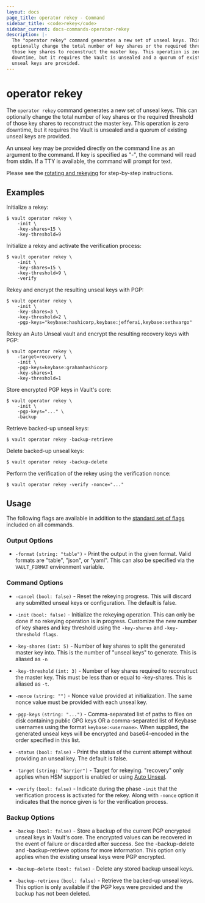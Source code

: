 ```yaml
---
layout: docs
page_title: operator rekey - Command
sidebar_title: <code>rekey</code>
sidebar_current: docs-commands-operator-rekey
description: |-
  The "operator rekey" command generates a new set of unseal keys. This can
  optionally change the total number of key shares or the required threshold of
  those key shares to reconstruct the master key. This operation is zero
  downtime, but it requires the Vault is unsealed and a quorum of existing
  unseal keys are provided.
---
```


# operator rekey

The `operator rekey` command generates a new set of unseal keys. This can
optionally change the total number of key shares or the required threshold of
those key shares to reconstruct the master key. This operation is zero downtime,
but it requires the Vault is unsealed and a quorum of existing unseal keys are
provided.

An unseal key may be provided directly on the command line as an argument to the
command. If key is specified as "-", the command will read from stdin. If a TTY
is available, the command will prompt for text.

Please see the [rotating and rekeying](/guides/operations/rekeying-and-rotating.html) for
step-by-step instructions.

## Examples

Initialize a rekey:

```text
$ vault operator rekey \
    -init \
    -key-shares=15 \
    -key-threshold=9
```

Initialize a rekey and activate the verification process:

```text
$ vault operator rekey \
    -init \
    -key-shares=15 \
    -key-threshold=9 \
    -verify
```

Rekey and encrypt the resulting unseal keys with PGP:

```text
$ vault operator rekey \
    -init \
    -key-shares=3 \
    -key-threshold=2 \
    -pgp-keys="keybase:hashicorp,keybase:jefferai,keybase:sethvargo"
```

Rekey an Auto Unseal vault and encrypt the resulting recovery keys with PGP:

```text
$ vault operator rekey \
    -target=recovery \
    -init \
    -pgp-keys=keybase:grahamhashicorp 
    -key-shares=1 
    -key-threshold=1
```

Store encrypted PGP keys in Vault's core:

```text
$ vault operator rekey \
    -init \
    -pgp-keys="..." \
    -backup
```

Retrieve backed-up unseal keys:

```text
$ vault operator rekey -backup-retrieve
```

Delete backed-up unseal keys:

```text
$ vault operator rekey -backup-delete
```

Perform the verification of the rekey using the verification nonce:

```text
$ vault operator rekey -verify -nonce="..."
```

## Usage

The following flags are available in addition to the [standard set of
flags](/docs/commands/index.html) included on all commands.

### Output Options

- `-format` `(string: "table")` - Print the output in the given format. Valid
  formats are "table", "json", or "yaml". This can also be specified via the
  `VAULT_FORMAT` environment variable.

### Command Options

- `-cancel` `(bool: false)` - Reset the rekeying progress. This will discard any submitted unseal keys
      or configuration. The default is false.

- `-init` `(bool: false)` - Initialize the rekeying operation. This can only be
  done if no rekeying operation is in progress. Customize the new number of key
  shares and key threshold using the `-key-shares` and `-key-threshold flags`.

- `-key-shares` `(int: 5)` - Number of key shares to split the generated master
  key into. This is the number of "unseal keys" to generate. This is aliased as
  `-n`

- `-key-threshold` `(int: 3)` - Number of key shares required to reconstruct the
  master key. This must be less than or equal to -key-shares. This is aliased as
  `-t`.

- `-nonce` `(string: "")` - Nonce value provided at initialization. The same
  nonce value must be provided with each unseal key.

- `-pgp-keys` `(string: "...")` - Comma-separated list of paths to files on disk
  containing public GPG keys OR a comma-separated list of Keybase usernames
  using the format `keybase:<username>`. When supplied, the generated unseal
  keys will be encrypted and base64-encoded in the order specified in this list.

- `-status` `(bool: false)` - Print the status of the current attempt without
  providing an unseal key. The default is false.

- `-target` `(string: "barrier")` - Target for rekeying. "recovery" only applies
  when HSM support is enabled or using [Auto Unseal](/docs/concepts/seal.html#auto-unseal).

- `-verify` `(bool: false)` - Indicate during the phase `-init` that the
  verification process is activated for the rekey. Along with `-nonce` option
  it indicates that the nonce given is for the verification process.

### Backup Options

- `-backup` `(bool: false)` - Store a backup of the current PGP encrypted unseal
  keys in Vault's core. The encrypted values can be recovered in the event of
  failure or discarded after success. See the -backup-delete and
  -backup-retrieve options for more information. This option only applies when
  the existing unseal keys were PGP encrypted.

- `-backup-delete` `(bool: false)` - Delete any stored backup unseal keys.

- `-backup-retrieve` `(bool: false)` - Retrieve the backed-up unseal keys. This
  option is only available if the PGP keys were provided and the backup has not
  been deleted.

